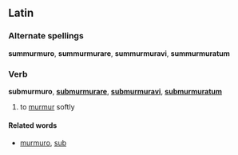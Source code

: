 {{rfc}}
==Latin==
===Alternate spellings===
'''summurmuro''', '''summurmurare''', '''summurmuravi''', '''summurmuratum'''

===Verb===
'''submurmuro''', '''[[submurmurare]]''', '''[[submurmuravi]]''', '''[[submurmuratum]]'''

#to [[murmur]] softly

====Related words====
*[[murmuro]], [[sub]]